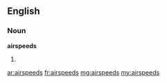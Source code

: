 ==English==
===Noun===
'''airspeeds'''
#{{plural of|airspeed}}

[[ar:airspeeds]]
[[fr:airspeeds]]
[[mg:airspeeds]]
[[my:airspeeds]]